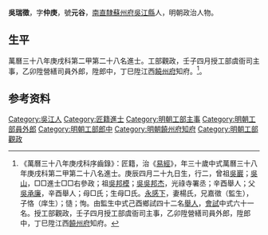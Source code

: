 {{明清人物信息框
| 姓名 = 吳瑞徵
| 原名 =
| 圖片名稱= 
| 圖片大小 =
| 圖片說明 = 
| 最高職務 =
| 國家 = 大明 
| 爵位 =
| 籍貫 = [[南直隸|南直隸]][[蘇州府|蘇州府]][[吳江縣|吳江縣]]
| 族裔 = 
| 旗籍 = 
| 字號 = 
| 諡號 =
| 出生日期 = 庚辰四月二十九日
| 出生地點 =
| 逝世日期 = 
| 逝世地點 =
| 墓葬 =
| 配偶 = 楊氏
| 親屬 = 曾祖[[吳巖；山|吳巖；山]]，祖[[吳邦模；邦杰|吳邦模；邦杰]]，父[[吳承廉|吳承廉]]，母□氏；生母□氏
| 出身 =
* 萬曆三十八年庚戌科進士
| 經歷 =
| 著作 =  
*
*
*
}}
'''吳瑞徵'''{{BD|1580年||？年||W}}，字'''仲庚'''，號'''元谷'''，[[南直隸|南直隸]][[蘇州府|蘇州府]][[吳江縣|吳江縣]]人，明朝政治人物。

== 生平 ==
萬曆三十八年庚戌科第二甲第二十八名進士。工部觀政，壬子四月授工部虞衙司主事，乙卯陞營繕司員外郎，陞郎中，丁巳陞江西[[饒州府|饒州府]]知府。<ref>《萬曆三十八年庚戌科序齒錄》：匠籍，治《[[易經|易經]]》，年三十歲中式萬曆三十八年庚戌科第二甲第二十八名進士。庚辰四月二十九日生，行二，曾祖[[吳巖|吳巖]]；[[吳山|吳山]]，□□進士□□右參政；祖[[吳邦模|吳邦模]]；[[吳吳邦杰|吳吳邦杰]]，光祿寺署丞；辛酉舉人；父[[吳承廉|吳承廉]]，辛酉舉人；母□氏；生母□氏。[[永感下|永感下]]，妻楊氏，兄嘉徵（監生），子恪（庠生）；慥；恂。由監生中式己酉鄉試四十二名[[舉人|舉人]]，[[會試|會試]]中式六十一名。授工部觀政，壬子四月授工部虞衙司主事，乙卯陞營繕司員外郎，陞郎中，丁巳陞江西[[饒州府|饒州府]]知府。</ref>。

== 参考资料 ==
{{reflist}}

{{start box}}
{{s-off}}
{{s-before|[[侯加采|侯加采]]}}
{{s-title|明朝饒州府知府|1617年－萬曆年間}}
{{s-after|[[舒其志|舒其志]]}}
{{end box}}

{{萬曆三十八年庚戌科殿试金榜}}

{{Authority control}}

{{DEFAULTSORT:Wu吳}}
[[Category:吳江人|Category:吳江人]]
[[Category:匠籍進士|Category:匠籍進士]]
[[Category:明朝工部主事|Category:明朝工部主事]]
[[Category:明朝工部員外郎|Category:明朝工部員外郎]]
[[Category:明朝工部郎中|Category:明朝工部郎中]]
[[Category:明朝饒州府知府|Category:明朝饒州府知府]]
[[Category:明朝工部觀政|Category:明朝工部觀政]]


{{明朝人物小作品}}